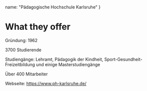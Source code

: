   name: "Pädagogische Hochschule Karlsruhe"
}

# What they offer

Gründung: 1962 

3700 Studierende  

Studiengänge: Lehramt, Pädagogik der Kindheit, Sport-Gesundheit-Freizeitbildung und einige Masterstudiengänge 

Über 400 Mitarbeiter 

Webseite: https://www.ph-karlsruhe.de/  